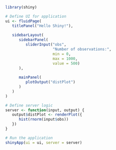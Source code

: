 ```r
library(shiny)

# Define UI for application
ui <- fluidPage(
   titlePanel("Hello Shiny!"),
   
   sidebarLayout(
      sidebarPanel(
         sliderInput("obs", 
                     "Number of observations:", 
                     min = 0, 
                     max = 1000, 
                     value = 500)
      ),
      
      mainPanel(
         plotOutput("distPlot")
      )
   )
)

# Define server logic
server <- function(input, output) {
   output$distPlot <- renderPlot({
      hist(rnorm(input$obs))
   })
}

# Run the application 
shinyApp(ui = ui, server = server)
```

